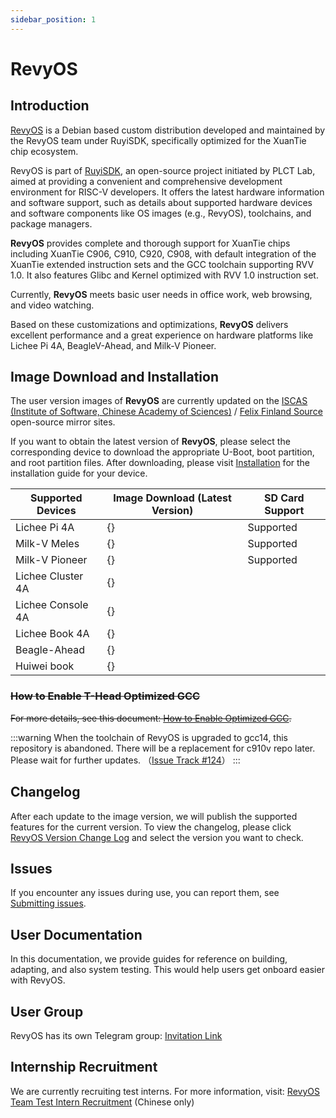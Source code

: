 ```yaml
---
sidebar_position: 1
---
```




# RevyOS

## Introduction

[RevyOS](https://github.com/revyos) is a Debian based custom distribution developed and maintained by the RevyOS team under RuyiSDK, specifically optimized for the XuanTie chip ecosystem.

RevyOS is part of [RuyiSDK](https://github.com/ruyisdk), an open-source project initiated by PLCT Lab, aimed at providing a convenient and comprehensive development environment for RISC-V developers. It offers the latest hardware information and software support, such as details about supported hardware devices and software components like OS images (e.g., RevyOS), toolchains, and package managers.

__RevyOS__ provides complete and thorough support for XuanTie chips including XuanTie C906, C910, C920, C908, with default integration of the XuanTie extended instruction sets and the GCC toolchain supporting RVV 1.0. It also features Glibc and Kernel optimized with RVV 1.0 instruction set.

Currently, __RevyOS__ meets basic user needs in office work, web browsing, and video watching.

Based on these customizations and optimizations, __RevyOS__ delivers excellent performance and a great experience on hardware platforms like Lichee Pi 4A, BeagleV-Ahead, and Milk-V Pioneer.

## Image Download and Installation

The user version images of __RevyOS__ are currently updated on the [ISCAS (Institute of Software, Chinese Academy of Sciences)](https://mirror.iscas.ac.cn/revyos) / [Felix Finland Source](https://mirrors.felixc.at/revyos/) open-source mirror sites.

If you want to obtain the latest version of __RevyOS__, please select the corresponding device to download the appropriate U-Boot, boot partition, and root partition files. After downloading, please visit [Installation](../Installation/intro/) for the installation guide for your device.

| Supported Devices | Image Download (Latest Version)  | SD Card Support |
| ----------------- | -------------------------------------------------------------------------------- | --------- |
| Lichee Pi 4A      | {<DownloadLink device="Lichee Pi 4A" />}      | Supported       |
| Milk-V Meles      | {<DownloadLink device="Milk-V Meles" />}      | Supported       |
| Milk-V Pioneer    | {<DownloadLink device="Milk-V Pioneer" />}    | Supported       |
| Lichee Cluster 4A | {<DownloadLink device="Lichee Cluster 4A" />} |           |
| Lichee Console 4A | {<DownloadLink device="Lichee Console 4A" />} |           |
| Lichee Book 4A    | {<DownloadLink device="Lichee Book 4A" />}    |           |
| Beagle-Ahead      | {<DownloadLink device="Beagle-Ahead" />}      |           |
| Huiwei book       | {<DownloadLink device="Huiwei book" />}       |           |

### ~~How to Enable T-Head Optimized GCC~~

~~For more details, see this document: [How to Enable Optimized GCC](../build/debian/enable_optimization_gcc/).~~

:::warning
When the toolchain of RevyOS is upgraded to gcc14, this repository is abandoned.
There will be a replacement for c910v repo later. Please wait for further updates.
（[Issue Track #124](https://github.com/revyos/revyos/issues/124)）
:::

## Changelog

After each update to the image version, we will publish the supported features for the current version. To view the changelog, please click [RevyOS Version Change Log](../Changelog/changelog-index/) and select the version you want to check.

## Issues

If you encounter any issues during use, you can report them, see [Submitting issues](../issue/).

## User Documentation

In this documentation, we provide guides for reference on building, adapting, and also system testing. This would help users get onboard easier with RevyOS.

## User Group

RevyOS has its own Telegram group: [Invitation Link](https://t.me/+Pi6px22-OsUxM2M1)

## Internship Recruitment

We are currently recruiting test interns. For more information, visit: [RevyOS Team Test Intern Recruitment](https://github.com/plctlab/weloveinterns/blob/master/open-internships.md#j143-revyos%E5%B0%8F%E9%98%9F%E6%B5%8B%E8%AF%95%E5%AE%9E%E4%B9%A0%E7%94%9F20241111%E5%BC%80%E6%94%BE100%E5%90%8D) (Chinese only)
